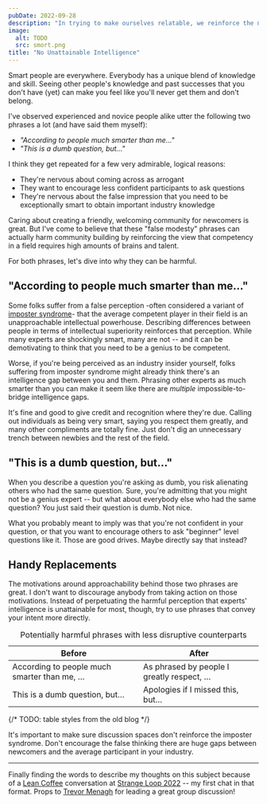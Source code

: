 ```yaml
---
pubDate: 2022-09-28
description: "In trying to make ourselves relatable, we reinforce the negative perception of intelligence gaps."
image:
  alt: TODO
  src: smort.png
title: "No Unattainable Intelligence"
---
```



<LabeledImage
	alt="Meme of distorted head looking stupid over a background of bright galaxies. Caption: 'Smort'"
	description="My favorite meme symbolizing the difference between perceived and actual intelligence."
	src={smort}
/>

Smart people are everywhere.
Everybody has a unique blend of knowledge and skill.
Seeing other people's knowledge and past successes that you don't have (yet) can make you feel like you'll never get them and don't belong.

I've observed experienced and novice people alike utter the following two phrases a lot (and have said them myself):

- _"According to people much smarter than me..."_
- _"This is a dumb question, but..."_

I think they get repeated for a few very admirable, logical reasons:

- They're nervous about coming across as arrogant
- They want to encourage less confident participants to ask questions
- They're nervous about the false impression that you need to be exceptionally smart to obtain important industry knowledge

Caring about creating a friendly, welcoming community for newcomers is great.
But I've come to believe that these "false modesty" phrases can actually harm community building by reinforcing the view that competency in a field requires high amounts of brains and talent.

For both phrases, let's dive into why they can be harmful.

## "According to people much smarter than me..."

Some folks suffer from a false perception -often considered a variant of [imposter syndrome](https://en.wikipedia.org/wiki/Impostor_syndrome)- that the average competent player in their field is an unapproachable intellectual powerhouse.
Describing differences between people in terms of intellectual superiority reinforces that perception.
While many experts are shockingly smart, many are not -- and it can be demotivating to think that you need to be a genius to be competent.

Worse, if you're being perceived as an industry insider yourself, folks suffering from imposter syndrome might already think there's an intelligence gap between you and them.
Phrasing other experts as much smarter than you can make it seem like there are _multiple_ impossible-to-bridge intelligence gaps.

It's fine and good to give credit and recognition where they're due.
Calling out individuals as being very smart, saying you respect them greatly, and many other compliments are totally fine.
Just don't dig an unnecessary trench between newbies and the rest of the field.

## "This is a dumb question, but..."

When you describe a question you're asking as dumb, you risk alienating others who had the same question.
Sure, you're admitting that you might not be a genius expert -- but what about everybody else who had the same question?
You just said their question is dumb.
Not nice.

What you probably meant to imply was that you're not confident in your question, or that you want to encourage others to ask "beginner" level questions like it.
Those are good drives.
Maybe directly say that instead?

## Handy Replacements

The motivations around approachability behind those two phrases are great.
I don't want to discourage anybody from taking action on those motivations.
Instead of perpetuating the harmful perception that experts' intelligence is unattainable for most, though, try to use phrases that convey your intent more directly.

<table class="large">
	<thead>
		<tr>
			<th scope="col">Before</th>
			<th scope="col">After</th>
		</tr>
	</thead>
	<tbody>
		<tr>
			<td>According to people much smarter than me, …</td>
			<td>As phrased by people I greatly respect, …</td>
		</tr>
		<tr>
			<td>This is a dumb question, but…</td>
			<td>Apologies if I missed this, but…</td>
		</tr>
	</tbody>
	<caption>
		Potentially harmful phrases with less disruptive counterparts
	</caption>
</table>

{/* TODO: table styles from the old blog */}

It's important to make sure discussion spaces don't reinforce the imposter syndrome.
Don't encourage the false thinking there are huge gaps between newcomers and the average participant in your industry.

---

Finally finding the words to describe my thoughts on this subject because of a [Lean Coffee](https://leancoffee.org) conversation at [Strange Loop 2022](https://www.thestrangeloop.com) -- my first chat in that format.
Props to [Trevor Menagh](https://twitter.com/trevmex) for leading a great group discussion!
